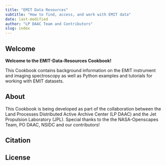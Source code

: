 ```yaml
---
title: "EMIT Data Resources"  
subtitle: "How to find, access, and work with EMIT data"  
date: last-modified
author: "LP DAAC Team and Contributors"  
slug: index  
---
```


## Welcome

**Welcome to the EMIT-Data-Resources Cookbook!**

This Cookbook contains background information on the EMIT instrument and imaging spectroscopy as well as Python examples and tutorials for working with EMIT datasets.

## About

This Cookbook is being developed as part of the collaboration between the Land Processes Distributed Active Archive Center (LP DAAC) and the Jet Propulsion Laboratory (JPL). Special thanks to the the NASA-Openscapes Team, PO DAAC, NSIDC and our contributors!

## Citation

## License
